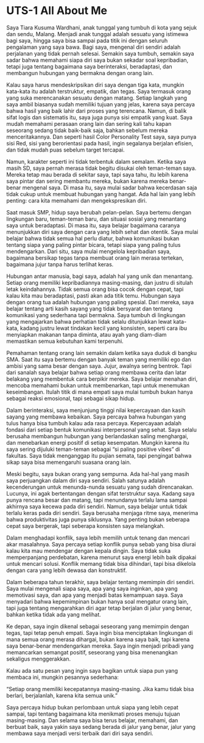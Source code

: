 # UTS-1 All About Me

Saya Tiara  Kusuma Wardhani, anak tunggal yang tumbuh di kota yang sejuk dan sendu, Malang. Menjadi anak tunggal adalah sesuatu yang istimewa bagi saya, hingga saya bisa sampai pada titik ini dengan seluruh pengalaman yang saya bawa. Bagi saya, mengenal diri sendiri adalah perjalanan yang tidak pernah selesai. Semakin saya tumbuh, semakin saya sadar bahwa memahami siapa diri saya bukan sekadar soal kepribadian, tetapi juga tentang bagaimana saya berinteraksi, beradaptasi, dan membangun hubungan yang bermakna dengan orang lain.

Kalau saya harus mendeskripsikan diri saya dengan tiga kata, mungkin kata-kata itu adalah terstruktur, empatik, dan tegas. Saya termasuk orang yang suka merencanakan sesuatu dengan matang. Setiap langkah yang saya ambil biasanya sudah memiliki tujuan yang jelas, karena saya percaya bahwa hasil yang baik lahir dari proses yang terencana. Namun, di balik sifat logis dan sistematis itu, saya juga punya sisi empatik yang kuat. Saya mudah memahami perasaan orang lain dan sering kali tahu kapan seseorang sedang tidak baik-baik saja, bahkan sebelum mereka menceritakannya. Dan seperti hasil Color Personality Test saya, saya punya sisi Red, sisi yang berorientasi pada hasil, ingin segalanya berjalan efisien, dan tidak mudah puas sebelum target tercapai.

Namun, karakter seperti ini tidak terbentuk dalam semalam. Ketika saya masih SD, saya pernah merasa tidak begitu disukai oleh teman-teman saya. Mereka tetap mau berada di sekitar saya, tapi saya tahu, itu lebih karena saya pintar dan sering membantu mereka, bukan karena mereka benar-benar mengenal saya. Di masa itu, saya mulai sadar bahwa kecerdasan saja tidak cukup untuk membuat hubungan yang hangat. Ada hal lain yang lebih penting: cara kita memahami dan mengekspresikan diri.

Saat masuk SMP, hidup saya berubah pelan-pelan. Saya bertemu dengan lingkungan baru, teman-teman baru, dan situasi sosial yang menantang saya untuk beradaptasi. Di masa itu, saya belajar bagaimana caranya menunjukkan diri saya dengan cara yang lebih sehat dan otentik. Saya mulai belajar bahwa tidak semua hal perlu diatur, bahwa komunikasi bukan tentang siapa yang paling pintar bicara, tetapi siapa yang paling tulus mendengarkan. Dari situ, saya mulai mengelola kepribadian saya, bagaimana bersikap tegas tanpa membuat orang lain merasa tertekan, bagaimana jujur tanpa harus terlihat keras.

Hubungan antar manusia, bagi saya, adalah hal yang unik dan menantang. Setiap orang memiliki kepribadiannya masing-masing, dan justru di situlah letak keindahannya. Tidak semua orang bisa cocok dengan cepat, tapi kalau kita mau beradaptasi, pasti akan ada titik temu. Hubungan saya dengan orang tua adalah hubungan yang paling spesial. Dari mereka, saya belajar tentang arti kasih sayang yang tidak bersyarat dan tentang komunikasi yang sederhana tapi bermakna. Saya tumbuh di lingkungan yang mengajarkan bahwa perhatian tidak selalu ditunjukkan lewat kata-kata, kadang justru lewat tindakan kecil yang konsisten, seperti cara ibu menyiapkan makanan tanpa diminta, atau ayah yang diam-diam memastikan semua kebutuhan kami terpenuhi.

Pemahaman tentang orang lain semakin dalam ketika saya duduk di bangku SMA. Saat itu saya bertemu dengan banyak teman yang memiliki ego dan ambisi yang sama besar dengan saya. Jujur, awalnya sering bentrok. Tapi dari sanalah saya belajar bahwa setiap orang membawa cerita dan latar belakang yang membentuk cara berpikir mereka. Saya belajar menahan diri, mencoba memahami bukan untuk membenarkan, tapi untuk menemukan keseimbangan. Itulah titik di mana empati saya mulai tumbuh bukan hanya sebagai reaksi emosional, tapi sebagai sikap hidup.

Dalam berinteraksi, saya menjunjung tinggi nilai kepercayaan dan kasih sayang yang membawa kebaikan. Saya percaya bahwa hubungan yang tulus hanya bisa tumbuh kalau ada rasa percaya. Kepercayaan adalah fondasi dari setiap bentuk komunikasi interpersonal yang sehat. Saya selalu berusaha membangun hubungan yang berlandaskan saling menghargai, dan menebarkan energi positif di setiap kesempatan. Mungkin karena itu saya sering dijuluki teman-teman sebagai “si paling positive vibes” di fakultas. Saya tidak menganggap itu pujian semata, tapi pengingat bahwa sikap saya bisa memengaruhi suasana orang lain.

Meski begitu, saya bukan orang yang sempurna. Ada hal-hal yang masih saya perjuangkan dalam diri saya sendiri. Salah satunya adalah kecenderungan untuk menunda-nunda sesuatu yang sudah direncanakan. Lucunya, ini agak bertentangan dengan sifat terstruktur saya. Kadang saya punya rencana besar dan matang, tapi menundanya terlalu lama sampai akhirnya saya kecewa pada diri sendiri. Namun, saya belajar untuk tidak terlalu keras pada diri sendiri. Saya berusaha menjaga ritme saya, menerima bahwa produktivitas juga punya siklusnya. Yang penting bukan seberapa cepat saya bergerak, tapi seberapa konsisten saya melangkah.

Dalam menghadapi konflik, saya lebih memilih untuk tenang dan mencari akar masalahnya. Saya percaya setiap konflik punya sebab yang bisa diurai kalau kita mau mendengar dengan kepala dingin. Saya tidak suka memperpanjang perdebatan, karena menurut saya energi lebih baik dipakai untuk mencari solusi. Konflik memang tidak bisa dihindari, tapi bisa dikelola dengan cara yang lebih dewasa dan konstruktif.

Dalam beberapa tahun terakhir, saya belajar tentang memimpin diri sendiri. Saya mulai mengenali siapa saya, apa yang saya inginkan, apa yang memotivasi saya, dan apa yang menjadi batas kemampuan saya. Saya menyadari bahwa kepemimpinan bukan hanya soal mengatur orang lain, tapi juga tentang mengarahkan diri agar tetap berjalan di jalur yang benar, bahkan ketika tidak ada yang melihat.

Ke depan, saya ingin dikenal sebagai seseorang yang memimpin dengan tegas, tapi tetap penuh empati. Saya ingin bisa menciptakan lingkungan di mana semua orang merasa dihargai, bukan karena saya baik, tapi karena saya benar-benar mendengarkan mereka. Saya ingin menjadi pribadi yang memancarkan semangat positif, seseorang yang bisa menenangkan sekaligus menggerakkan.

Kalau ada satu pesan yang ingin saya bagikan untuk siapa pun yang membaca ini, mungkin pesannya sederhana:

“Setiap orang memiliki kecepatannya masing-masing. Jika kamu tidak bisa berlari, berjalanlah, karena kita semua unik.”

Saya percaya hidup bukan perlombaan untuk siapa yang lebih cepat sampai, tapi tentang bagaimana kita menikmati proses menuju tujuan masing-masing. Dan selama saya bisa terus belajar, memahami, dan berbuat baik, saya yakin saya sedang berada di jalur yang benar, jalur yang membawa saya menjadi versi terbaik dari diri saya sendiri.
